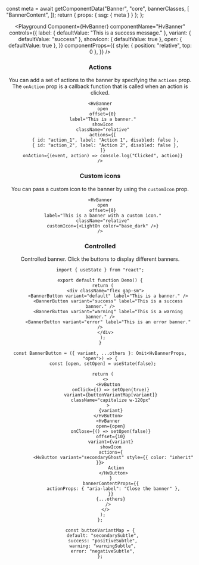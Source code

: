 

  const meta = await getComponentData("Banner", "core", bannerClasses, [
    "BannerContent",
  ]);
  return { props: { ssg: { meta } } };
};

<Header />

<Playground
  Component={HvBanner}
  componentName="HvBanner"
  controls={{
    label: { defaultValue: "This is a success message." },
    variant: { defaultValue: "success" },
    showIcon: { defaultValue: true },
    open: { defaultValue: true },
  }}
  componentProps={{
    style: { position: "relative", top: 0 },
  }}
/>

### Actions

You can add a set of actions to the banner by specifying the `actions` prop. The `onAction` prop is a callback function that is called when an action is clicked.

```tsx live
<HvBanner
  open
  offset={0}
  label="This is a banner."
  showIcon
  className="relative"
  actions={[
    { id: "action_1", label: "Action 1", disabled: false },
    { id: "action_2", label: "Action 2", disabled: false },
  ]}
  onAction={(event, action) => console.log("Clicked", action)}
/>
```

### Custom icons

You can pass a custom icon to the banner by using the `customIcon` prop.

```tsx live
<HvBanner
  open
  offset={0}
  label="This is a banner with a custom icon."
  className="relative"
  customIcon={<LightOn color="base_dark" />}
/>
```

### Controlled

Controlled banner. Click the buttons to display different banners.

```tsx live
import { useState } from "react";

export default function Demo() {
  return (
    <div className="flex gap-sm">
      <BannerButton variant="default" label="This is a banner." />
      <BannerButton variant="success" label="This is a success banner." />
      <BannerButton variant="warning" label="This is a warning banner." />
      <BannerButton variant="error" label="This is an error banner." />
    </div>
  );
}

const BannerButton = ({ variant, ...others }: Omit<HvBannerProps, "open">) => {
  const [open, setOpen] = useState(false);

  return (
    <>
      <HvButton
        onClick={() => setOpen(true)}
        variant={buttonVariantMap[variant]}
        className="capitalize w-120px"
      >
        {variant}
      </HvButton>
      <HvBanner
        open={open}
        onClose={() => setOpen(false)}
        offset={10}
        variant={variant}
        showIcon
        actions={
          <HvButton variant="secondaryGhost" style={{ color: "inherit" }}>
            Action
          </HvButton>
        }
        bannerContentProps={{
          actionProps: { "aria-label": "Close the banner" },
        }}
        {...others}
      />
    </>
  );
};

const buttonVariantMap = {
  default: "secondarySubtle",
  success: "positiveSubtle",
  warning: "warningSubtle",
  error: "negativeSubtle",
};
```
